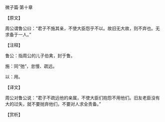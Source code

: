 

微子篇·第十章

【原文】

周公谓鲁公曰：“君子不施其亲，不使大臣怨乎不以。故旧无大故，则不弃也。无求备于一人。”

【注释】

鲁公：指周公的儿子伯禽，封于鲁。

施：同“弛”，怠慢、疏远。

以：用。

【译文】

周公对鲁公说：“君子不疏远他的亲属，不使大臣们抱怨不用他们。旧友老臣没有大的过失，就不要抛弃他们，不要对人求全责备。”

【赏析】

